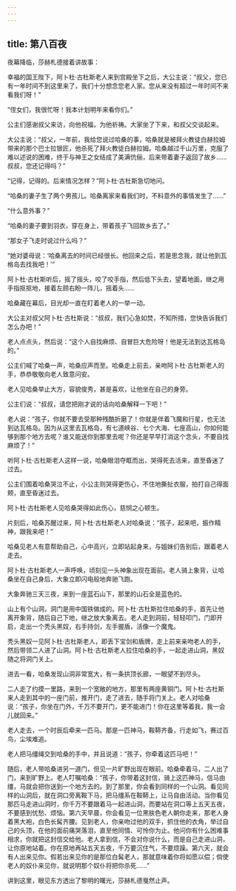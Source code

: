 ```yaml
---
---
---
```

title: 第八百夜
---






夜幕降临，莎赫札德接着讲故事：





幸福的国王陛下，阿卜杜·古杜斯老人来到宫殿坐下之后，大公主说：“叔父，您已有一年时间不到这里来了，我们十分想念您老人家。您从来没有超过一年时间不来看我们呀！”

“侄女们，我很忙呀！我本计划明年来看你们。”

公主们感谢叔父来访，向他祝福，为他祈祷。大家坐了下来，和叔父交谈起来。

大公主说：“叔父，一年前，我给您说过哈桑的事，哈桑就是被拜火教徒白赫拉姆带来的那个巴士拉银匠，他杀死了拜火教徒白赫拉姆。哈桑越过千山万里，克服了难以述说的困难，终于与神王之女结成了美满伉俪，后来带着妻子返回了故乡……叔叔，您还记得吗？”

“记得，记得的。后来情况怎样？”阿卜杜·古杜斯急切地问。

“哈桑的妻子生了两个男孩儿。哈桑离家来看我们时，不料意外的事情发生了……”

“什么意外事？”

“哈桑的妻子要到羽衣，穿在身上，带着孩子飞回故乡去了。”

“那女子飞走时说过什么吗？”

“她对婆母说：‘哈桑离去的时间已经很长。他回来之后，若是思念我，就让他到瓦格岛去找我吧！’”

阿卜杜·古杜斯听后，摇了摇头，咬了咬手指，然后低下头去，望着地面，继之用手指抠抠地，接着左顾右盼一阵儿，摇着头……

哈桑藏在幕后，目光却一直在盯着老人的一举一动。

大公主对叔父阿卜杜·古杜斯说：“叔叔，我们心急如焚，不知所措，您快告诉我们怎么办吧！”

老人点点头，然后说：“这个人自找麻烦、自冒巨大危险呀！他是无法到达瓦格岛的。”

公主们喊了哈桑一声，哈桑应声而至。哈桑走上前去，亲吻阿卜杜·古杜斯老人的手，恭恭敬敬向老人致意问安。

老人见哈桑举止大方，容貌俊秀，甚是喜欢，让他坐在自己的身旁。

公主们说：“叔叔，请您把刚才说的话向哈桑解释一下吧！”

老人说：“孩子，你就不要去受那种残酷折磨了！你就是伴着飞魔和行星，也无法到达瓦格岛。因为从这里去瓦格岛，有七道峡谷、七个大海、七座高山，你如何能够到那个地方去呢？谁又能送你到那里去呢？你还是早早打消这个念头，不要自找麻烦了！”

听阿卜杜·古杜斯老人这样一说，哈桑眼泪夺眶而出，哭得死去活来，直至昏迷了过去。

公主们围着哈桑哭泣不止，小公主则哭得更伤心，不住地撕扯衣服，拍打自己得面颊，直至昏迷过去。

阿卜杜·古杜斯老人见哈桑哭得如此伤心，慈悯之心顿生。

片刻后，哈桑苏醒过来，阿卜杜·古杜斯老人对哈桑说：“孩子，起来吧，振作精神，跟我来吧！”

哈桑见老人有意帮助自己，心中高兴，立即站起身来，与姐妹们告别后，跟着老人走去。

阿卜杜·古杜斯老人一声呼唤，顷刻见一头神象出现在面前。老人骑上象背，让哈桑坐在自己身后，大象立即闪电般地奔驰飞跑。

大象奔驰三天三夜，来到一座蓝石山下，那里的山石全是蓝色的。

山上有个山洞，洞门是用中国铁做成的。阿卜杜·古杜斯拉住哈桑的手，首先让他离开象背，随后自己下地，继之放大象离去。老人走到洞前，轻轻叩门，门即开启，走出一个秃头黑奴，右手持剑，左手握盾，活像一个魔鬼。

秃头黑奴一见阿卜杜·古杜斯老人，即丢下宝剑和盾牌，走上前来亲吻老人的手，然后带领二人进了山洞。阿卜杜·古杜斯老人拉住哈桑的手，一起走进山洞，黑奴随之将洞门关上。

进去一看，哈桑发现山洞非常宽大，有一条拱顶长廊，一眼望不到尽头。

二人走了约摸一里路，来到一个宽敞的地方，那里有两座黄铜门。阿卜杜·古杜斯来人走到其中的一座门前，推开门，走了进去，随手将门关上。老人对哈桑说：“孩子，你坐在门外，千万不要开门，更不能进门！你在这里等着我，我一会儿就回来。”

老人走去，一个时辰后牵来一匹马。那是一匹神马，鞍鞯齐备，行走如飞，赛过百鸟，尘埃难追。

老人把马缰绳交到哈桑的手中，并且说道：“孩子，你牵着这匹马吧！”

随后，老人带哈桑进另一道门，但见一片旷野出现在眼前。哈桑牵着马，二人出了门，来到旷野上。老人叮嘱哈桑：“孩子，你带着这封信，骑上这匹神马，信马由缰，马就会把你送到一个地方去的。到了那里，你会看到同样的一个山洞。看见同样的山洞后，就在洞口旁离鞍下马，把马缰系在鞍鞯上，让马自由活动。当你看见那匹马走进山洞时，你千万不要跟着马一起进山洞，而要站在洞口等上五天五夜，不要感到忧愁、烦恼。第六天早晨，你会看见一位黑肤色老人朝你走来，那老人身着黑大袍，白色长髯齐腰。见到老人，你亲吻过他的双手，抓住他的衣角，举过自己的头顶，在他的面前痛哭落泪，直至他同情、可怜你为止。他问你有什么困难事相求，你就把这封信交给他。老人拿到信，不会对你说什么，而是自己走进山洞，让你原地站着。你在原地再站五天五夜，千万要沉住气，不要烦躁。第六天，就会有人出来见你。假若出来见你的是那位白髯老人，那就意味着你将如愿以偿；倘使老人的奴仆来见你，就说明那个奴仆将把你杀死……”





讲到这里，眼见东方透出了黎明的曙光，莎赫札德戛然止声。